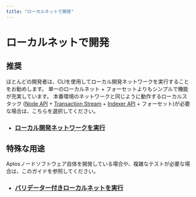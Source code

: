 ```yaml
---
title: "ローカルネットで開発"
---
```


# ローカルネットで開発

## 推奨

ほとんどの開発者は、CLIを使用してローカル開発ネットワークを実行することをお勧めします。
単一のローカルネット + フォーセットよりもシンプルで機能が充実しています。
本番環境のネットワークと同じように動作するローカルスタック
([Node API](../../build/apis.mdx) + [Transaction Stream](../../build/indexer/txn-stream.mdx) +
[Indexer API](../../build/indexer.mdx) + フォーセット)が必要な場合は、こちらを選択してください。

- ### [ローカル開発ネットワークを実行](localnet/local-development-network.mdx)

## 特殊な用途

Aptosノードソフトウェア自体を開発している場合や、複雑なテストが必要な場合は、このガイドを参照してください。

- ### [バリデーター付きローカルネットを実行](localnet/run-a-localnet.mdx)

